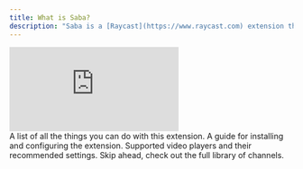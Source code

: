 ```yaml
---
title: What is Saba?
description: "Saba is a [Raycast](https://www.raycast.com) extension that transforms your spotlight search into a virtual TV remote. It lets you browse hundreds of live TV channels and play them in your preferred video player."
---
```


<div
  style={{
    position: "relative",
    paddingBottom: "62.5%",
    height: "0",
    borderRadius: "0.5rem",
  }}
>
  <iframe
    src="https://www.loom.com/embed/bb8792df5c974cd7a2065df0ae2f5bda?sid=1ac81479-891f-4879-abb5-9cf6db72ad78"
    frameborder="0"
    webkitallowfullscreen
    mozallowfullscreen
    allowfullscreen
    style={{
      position: "absolute",
      top: 0,
      left: 0,
      width: "100%",
      height: "100%",
    }}
  ></iframe>
</div>

<CardGroup cols={2}>
  <Card title="Features" icon="stars" href="/welcome/features">
    A list of all the things you can do with this extension.
  </Card>
  <Card title="Installation" icon="circle-down" href="/guides/installation">
    A guide for installing and configuring the extension.
  </Card>
  <Card title="Video Players" icon="circle-play" href="/guides/video-players">
    Supported video players and their recommended settings.
  </Card>
  <Card title="Channels list" icon="list" href="/guides/channels">
    Skip ahead, check out the full library of channels.
  </Card>
</CardGroup>
